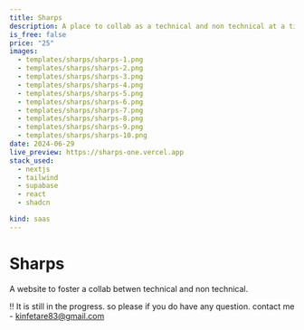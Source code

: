 ```yaml
---
title: Sharps
description: A place to collab as a technical and non technical at a time 
is_free: false
price: "25"
images:
  - templates/sharps/sharps-1.png
  - templates/sharps/sharps-2.png
  - templates/sharps/sharps-3.png
  - templates/sharps/sharps-4.png
  - templates/sharps/sharps-5.png
  - templates/sharps/sharps-6.png
  - templates/sharps/sharps-7.png
  - templates/sharps/sharps-8.png
  - templates/sharps/sharps-9.png
  - templates/sharps/sharps-10.png
date: 2024-06-29
live_preview: https://sharps-one.vercel.app
stack_used:
  - nextjs
  - tailwind
  - supabase
  - react
  - shadcn

kind: saas
---
```



# Sharps 
 
A website to foster a collab betwen technical and non technical.

!! It is still in the progress. so please if you do have any question. contact me - kinfetare83@gmail.com
